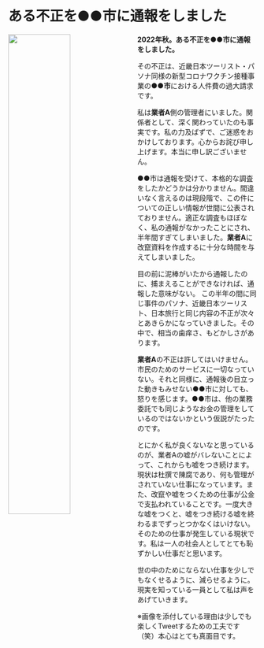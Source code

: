 # ある不正を●●市に通報をしました{-}

![](images/20230517.jpg){ width=50% style="float: left; margin-right: 10px;" }

**2022年秋。ある不正を●●市に通報をしました。**

その不正は、近畿日本ツーリスト・パソナ同様の新型コロナワクチン接種事業の**●●市**における人件費の過大請求です。

私は**業者A**側の管理者にいました。関係者として、深く関わっていたのも事実です。私の力及ばずで、ご迷惑をおかけしております。心からお詫び申し上げます。本当に申し訳ございません。

●●市は通報を受けて、本格的な調査をしたかどうかは分かりません。間違いなく言えるのは現段階で、この件についての正しい情報が世間に公表されておりません。適正な調査もほぼなく、私の通報がなかったことにされ、半年間すぎてしまいました。**業者A**に改竄資料を作成するに十分な時間を与えてしまいました。

目の前に泥棒がいたから通報したのに、捕まえることができなければ、通報した意味がない。 この半年の間に同じ事件のパソナ、近畿日本ツーリスト、日本旅行と同じ内容の不正が次々とあきらかになっていきました。その中で、相当の歯痒さ、もどかしさがあります。

**業者A**の不正は許してはいけません。市民のためのサービスに一切なっていない。それと同様に、通報後の目立った動きもみせない●●市に対しても、怒りを感じます。●●市は、他の業務委託でも同じようなお金の管理をしているのではないかという仮説がたったのです。

とにかく私が良くないなと思っているのが、業者Aの嘘がバレないことによって、これからも嘘をつき続けます。現状は杜撰で陳腐であり、何も管理がされていない仕事になっています。また、改竄や嘘をつくための仕事が公金で支払われていることです。一度大きな嘘をつくと、嘘をつき続ける嘘を終わるまでずっとつかなくはいけない。そのための仕事が発生している現状です。私は一人の社会人としてとても恥ずかしい仕事だと思います。

世の中のためにならない仕事を少しでもなくせるように、減らせるように。現実を知っている一員として私は声をあげていきます。

※画像を添付している理由は少しでも楽しくTweetするための工夫です（笑）本心はとても真面目です。